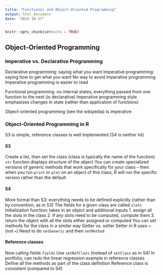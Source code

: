 ```yaml
---
title: "Functional and Object-Oriented Programming"
output: html_document
date: "2023-10-17"
---
```


```r
knitr::opts_chunk$set(echo = TRUE)
```

## Object-Oriented Programming

### Imperative vs. Declarative Programming

Declarative programming: saying what you want
Imperative programming: saying how to get what you want
No way to avoid imperative programming
Imperative programming is easier to read

Functional programming: no internal states, everything passed from one function to the next (is declarative)
Imperative programming style emphasizes changes in state (rather than application of functions)

Object-oriented programming (see the wikipedia)
Is imperative

### Object-Oriented Programming in R

S3 is simple, reference classes is well implemented (S4 is neither lol)

#### S3

Create a list, then set the class (class is typically the name  of the function)
`str` function displays structure of the object
You can create specialized versions of generic methods that work specifically for your class -- then when you run `print` or `plot` on an object of this class, R will run the specific version rather than the default

#### S4

More formal than S3: everything needs to be defined explicitly (rather than by convention, as in S3)
The fields for a given class are called `slots`
Initialization function: takes in an object and additional inputs
1. assign all the slots in the class
2. if any slots need to be computed, compute them
3. return the object with all the slots either assigned or computed
You can set methods for the class in a similar way
Getter vs. setter
Setter in R uses `<-` (not `=`)
Need to do `setGeneric` and then `setMethod`

#### Reference classes

Now calling fields `fields`
Use `setRefClass` (instead of `setClass` as in S4)
In portfolio, can redo the linear regression example in reference classes
Define all the methods as part of the class definition
Reference class is consistent (compared to S4)

